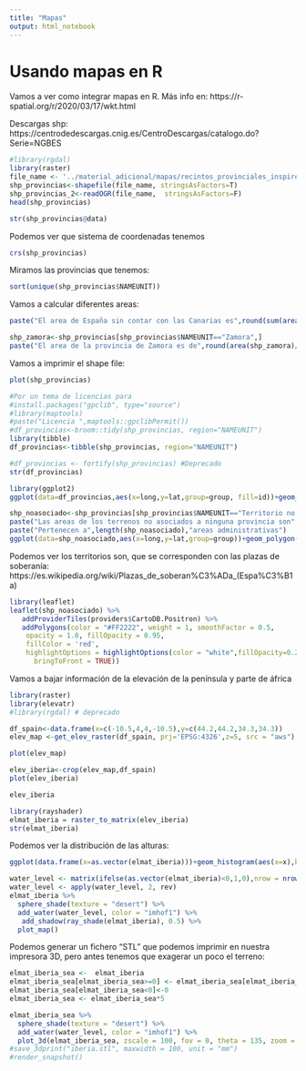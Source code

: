 ```yaml
---
title: "Mapas"
output: html_notebook
---
```


# Usando mapas en R

Vamos a ver como integrar mapas en R.
Más info en: https://r-spatial.org/r/2020/03/17/wkt.html


Descargas shp: https://centrodedescargas.cnig.es/CentroDescargas/catalogo.do?Serie=NGBES
```r
#library(rgdal)
library(raster)
file_name <- '../material_adicional/mapas/recintos_provinciales_inspire_peninbal_etrs89.shp'
shp_provincias<-shapefile(file_name, stringsAsFactors=T)
shp_provincias_2<-readOGR(file_name,  stringsAsFactors=F)
head(shp_provincias)
```

```r
str(shp_provincias@data)

```

Podemos ver que sistema de coordenadas tenemos
```r
crs(shp_provincias)
```


Miramos las provincias que tenemos:
```r
sort(unique(shp_provincias$NAMEUNIT))
```

Vamos a calcular diferentes areas:
```r
paste("El area de España sin contar con las Canarias es",round(sum(area(shp_provincias))/1e6),"km^2")

shp_zamora<-shp_provincias[shp_provincias$NAMEUNIT=="Zamora",]
paste("El area de la provincia de Zamora es de",round(area(shp_zamora)/1e6),"km^2")
```


Vamos a imprimir el shape file:
```r
plot(shp_provincias)
```

```r
#Por un tema de licencias para 
#install.packages("gpclib", type="source")
#library(maptools)
#paste("Licencia ",maptools::gpclibPermit())
#df_provincias<-broom::tidy(shp_provincias, region="NAMEUNIT")
library(tibble)
df_provincias<-tibble(shp_provincias, region="NAMEUNIT")
```


```r
#df_provincias <- fortify(shp_provincias) #Deprecado
str(df_provincias)
```

```r
library(ggplot2)
ggplot(data=df_provincias,aes(x=long,y=lat,group=group, fill=id))+geom_polygon()+theme(legend.position = "none")
```

```r
shp_noasociado<-shp_provincias[shp_provincias$NAMEUNIT=="Territorio no asociado a ninguna provincia",]
paste("Las areas de los terrenos no asociados a ninguna provincia son",round(sum(area(shp_noasociado))), "m^2")
paste("Pertenecen a",length(shp_noasociado),"areas administrativas")
ggplot(data=shp_noasociado,aes(x=long,y=lat,group=group))+geom_polygon()
```
Podemos ver los territorios son, que se corresponden con las plazas de soberanía: https://es.wikipedia.org/wiki/Plazas_de_soberan%C3%ADa_(Espa%C3%B1a)
```r
library(leaflet)
leaflet(shp_noasociado) %>% 
   addProviderTiles(providers$CartoDB.Positron) %>%
   addPolygons(color = "#FF2222", weight = 1, smoothFactor = 0.5,
    opacity = 1.0, fillOpacity = 0.95,
    fillColor = 'red',
    highlightOptions = highlightOptions(color = "white",fillOpacity=0.25 , 
      bringToFront = TRUE))
```


Vamos a bajar información de la elevación de la península y parte de áfrica
```r
library(raster)
library(elevatr)
#library(rgdal) # deprecado

df_spain<-data.frame(x=c(-10.5,4,4,-10.5),y=c(44.2,44.2,34.3,34.3))
elev_map <-get_elev_raster(df_spain, prj='EPSG:4326',z=5, src = "aws")
```



```r
plot(elev_map)
```

```r
elev_iberia<-crop(elev_map,df_spain)
plot(elev_iberia)
```

```r
elev_iberia
```


```r
library(rayshader)
elmat_iberia = raster_to_matrix(elev_iberia)
str(elmat_iberia)
```
Podemos ver la distribución de las alturas:
```r
ggplot(data.frame(x=as.vector(elmat_iberia)))+geom_histogram(aes(x=x),bins=60,color='blue',fill='#AACCFF')
```



```r
water_level <- matrix(ifelse(as.vector(elmat_iberia)<0,1,0),nrow = nrow(elmat_iberia), ncol = ncol(elmat_iberia),byrow=FALSE)
water_level <- apply(water_level, 2, rev)
elmat_iberia %>%
  sphere_shade(texture = "desert") %>%
  add_water(water_level, color = "imhof1") %>%
   add_shadow(ray_shade(elmat_iberia), 0.5) %>%
  plot_map()
```


Podemos generar un fichero "STL" que podemos imprimir en nuestra impresora 3D, pero antes tenemos que exagerar un poco el terreno:
```r
elmat_iberia_sea <-  elmat_iberia
elmat_iberia_sea[elmat_iberia_sea>=0] <- elmat_iberia_sea[elmat_iberia_sea>=0]+200
elmat_iberia_sea[elmat_iberia_sea<0]<-0
elmat_iberia_sea <- elmat_iberia_sea*5

elmat_iberia_sea %>%
  sphere_shade(texture = "desert") %>%
  add_water(water_level, color = "imhof1") %>%
  plot_3d(elmat_iberia_sea, zscale = 100, fov = 0, theta = 135, zoom = 0.75, phi = 45, windowsize = c(1000, 800))
#save_3dprint("iberia.stl", maxwidth = 100, unit = "mm")
#render_snapshot()

```


